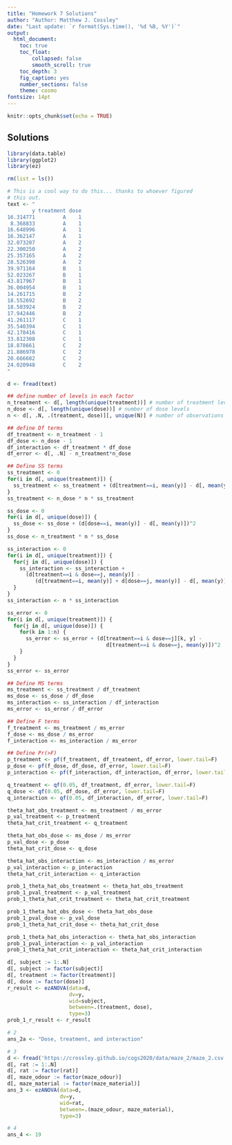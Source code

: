 ```yaml
---
title: "Homework 7 Solutions"
author: "Author: Matthew J. Cossley"
date: "Last update: `r format(Sys.time(), '%d %B, %Y')`"
output:
  html_document:
    toc: true
    toc_float:
        collapsed: false
        smooth_scroll: true
    toc_depth: 3
    fig_caption: yes
    number_sections: false
    theme: cosmo
fontsize: 14pt
---
```


```r
knitr::opts_chunk$set(echo = TRUE)
```

## Solutions

```r
library(data.table)
library(ggplot2)
library(ez)

rm(list = ls())

# This is a cool way to do this... thanks to whoever figured
# this out.
text <- "
        y treatment dose
16.314771         A    1
 8.368833         A    1
16.648996         A    1
16.362147         A    1
32.073207         A    2
22.300250         A    2
25.357165         A    2
28.526398         A    2
39.971164         B    1
52.023267         B    1
43.817967         B    1
36.004954         B    1
14.261715         B    2
18.552692         B    2
18.503924         B    2
17.942446         B    2
41.261117         C    1
35.540394         C    1
42.178416         C    1
33.812308         C    1
18.878661         C    2
21.886978         C    2
20.666682         C    2
24.020948         C    2
"

d <- fread(text)

## define number of levels in each factor
n_treatment <- d[, length(unique(treatment))] # number of treatment levels
n_dose <- d[, length(unique(dose))] # number of dose levels
n <- d[, .N, .(treatment, dose)][, unique(N)] # number of observations at each level

## define Df terms
df_treatment <- n_treatment - 1
df_dose <- n_dose - 1
df_interaction <- df_treatment * df_dose
df_error <- d[, .N] - n_treatment*n_dose

## Define SS terms
ss_treatment <- 0
for(i in d[, unique(treatment)]) {
  ss_treatment <- ss_treatment + (d[treatment==i, mean(y)] - d[, mean(y)])^2
}
ss_treatment <- n_dose * n * ss_treatment

ss_dose <- 0
for(i in d[, unique(dose)]) {
  ss_dose <- ss_dose + (d[dose==i, mean(y)] - d[, mean(y)])^2
}
ss_dose <- n_treatment * n * ss_dose

ss_interaction <- 0
for(i in d[, unique(treatment)]) {
  for(j in d[, unique(dose)]) {
    ss_interaction <- ss_interaction +
      (d[treatment==i & dose==j, mean(y)] -
         (d[treatment==i, mean(y)] + d[dose==j, mean(y)] - d[, mean(y)]))^2
  }
}
ss_interaction <- n * ss_interaction

ss_error <- 0
for(i in d[, unique(treatment)]) {
  for(j in d[, unique(dose)]) {
    for(k in 1:n) {
      ss_error <- ss_error + (d[treatment==i & dose==j][k, y] -
                                d[treatment==i & dose==j, mean(y)])^2
    }
  }
}
ss_error <- ss_error

## Define MS terms
ms_treatment <- ss_treatment / df_treatment
ms_dose <- ss_dose / df_dose
ms_interaction <- ss_interaction / df_interaction
ms_error <- ss_error / df_error

## Define F terms
f_treatment <- ms_treatment / ms_error
f_dose <- ms_dose / ms_error
f_interaction <- ms_interaction / ms_error

## Define Pr(>F)
p_treatment <- pf(f_treatment, df_treatment, df_error, lower.tail=F)
p_dose <- pf(f_dose, df_dose, df_error, lower.tail=F)
p_interaction <- pf(f_interaction, df_interaction, df_error, lower.tail=F)

q_treatment <- qf(0.05, df_treatment, df_error, lower.tail=F)
q_dose <- qf(0.05, df_dose, df_error, lower.tail=F)
q_interaction <- qf(0.05, df_interaction, df_error, lower.tail=F)

theta_hat_obs_treatment <- ms_treatment / ms_error
p_val_treatment <- p_treatment
theta_hat_crit_treatment <- q_treatment

theta_hat_obs_dose <- ms_dose / ms_error
p_val_dose <- p_dose
theta_hat_crit_dose <- q_dose

theta_hat_obs_interaction <- ms_interaction / ms_error
p_val_interaction <- p_interaction
theta_hat_crit_interaction <- q_interaction

prob_1_theta_hat_obs_treatment <- theta_hat_obs_treatment
prob_1_pval_treatment <- p_val_treatment
prob_1_theta_hat_crit_treatment <- theta_hat_crit_treatment

prob_1_theta_hat_obs_dose <- theta_hat_obs_dose
prob_1_pval_dose <- p_val_dose
prob_1_theta_hat_crit_dose <- theta_hat_crit_dose

prob_1_theta_hat_obs_interaction <- theta_hat_obs_interaction
prob_1_pval_interaction <- p_val_interaction
prob_1_theta_hat_crit_interaction <- theta_hat_crit_interaction

d[, subject := 1:.N]
d[, subject := factor(subject)]
d[, treatment := factor(treatment)]
d[, dose := factor(dose)]
r_result <- ezANOVA(data=d,
                    dv=y,
                    wid=subject,
                    between=.(treatment, dose),
                    type=3)
prob_1_r_result <- r_result 

# 2
ans_2a <- "Dose, treatment, and interaction"

# 3
d <- fread('https://crossley.github.io/cogs2020/data/maze_2/maze_2.csv')
d[, rat := 1:.N]
d[, rat := factor(rat)]
d[, maze_odour := factor(maze_odour)]
d[, maze_material := factor(maze_material)]
ans_3 <- ezANOVA(data=d,
                 dv=y,
                 wid=rat,
                 between=.(maze_odour, maze_material),
                 type=3)

# 4
ans_4 <- 19
```

